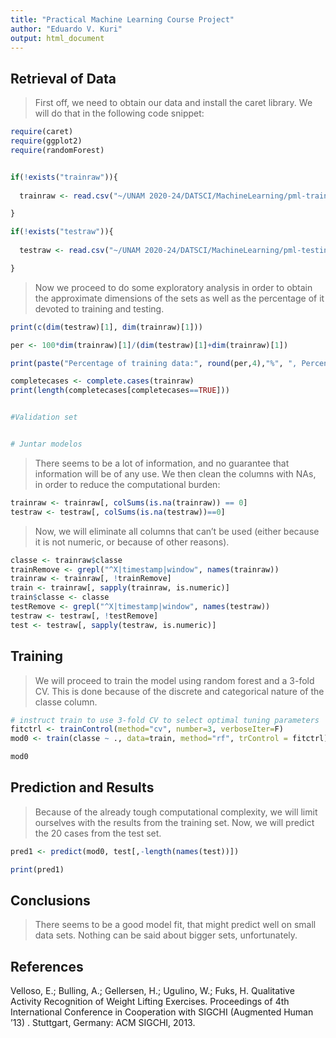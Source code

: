 ```yaml
---
title: "Practical Machine Learning Course Project"
author: "Eduardo V. Kuri"
output: html_document
---
```


## Retrieval of Data

> First off, we need to obtain our data and install the caret library. We will do that in the following code snippet:

```r

require(caret)
require(ggplot2)
require(randomForest)


if(!exists("trainraw")){
  
  trainraw <- read.csv("~/UNAM 2020-24/DATSCI/MachineLearning/pml-training.csv")

}

if(!exists("testraw")){
  
  testraw <- read.csv("~/UNAM 2020-24/DATSCI/MachineLearning/pml-testing.csv")

}
```


>Now we proceed to do some exploratory analysis in order to obtain the approximate dimensions of the sets as well as the percentage of it devoted to training and testing.

```r

print(c(dim(testraw)[1], dim(trainraw)[1]))

per <- 100*dim(trainraw)[1]/(dim(testraw)[1]+dim(trainraw)[1])

print(paste("Percentage of training data:", round(per,4),"%", ", Percentage of testing data:", round(100-per,4),"%", ", Number of variables: ",dim(trainraw)[2]))

completecases <- complete.cases(trainraw)
print(length(completecases[completecases==TRUE]))


#Validation set


# Juntar modelos
```

> There seems to be a lot of information, and no guarantee that information will be of any use. We then clean the columns with NAs, in order to reduce the computational burden:

```r
trainraw <- trainraw[, colSums(is.na(trainraw)) == 0]
testraw <- testraw[, colSums(is.na(testraw))==0]

```

>Now, we will eliminate all columns that can't be used (either because it is not numeric, or because of other reasons).

```r

classe <- trainraw$classe
trainRemove <- grepl("^X|timestamp|window", names(trainraw))
trainraw <- trainraw[, !trainRemove]
train <- trainraw[, sapply(trainraw, is.numeric)]
train$classe <- classe
testRemove <- grepl("^X|timestamp|window", names(testraw))
testraw <- testraw[, !testRemove]
test <- testraw[, sapply(testraw, is.numeric)]


```

## Training

>We will proceed to train the model using random forest and a 3-fold CV. This is done because of the discrete and categorical nature of the classe column.

```r
# instruct train to use 3-fold CV to select optimal tuning parameters
fitctrl <- trainControl(method="cv", number=3, verboseIter=F)
mod0 <- train(classe ~ ., data=train, method="rf", trControl = fitctrl)

mod0
```

## Prediction and Results

>Because of the already tough computational complexity, we will limit ourselves with the results from the training set. Now, we will predict the 20 cases from the test set.

```r

pred1 <- predict(mod0, test[,-length(names(test))])

print(pred1)


```

## Conclusions

>There seems to be a good model fit, that might predict well on small data sets. Nothing can be said about bigger sets, unfortunately.


## References

Velloso, E.; Bulling, A.; Gellersen, H.; Ugulino, W.; Fuks, H. Qualitative Activity Recognition of Weight Lifting Exercises. Proceedings of 4th International Conference in Cooperation with SIGCHI (Augmented Human '13) . Stuttgart, Germany: ACM SIGCHI, 2013.
